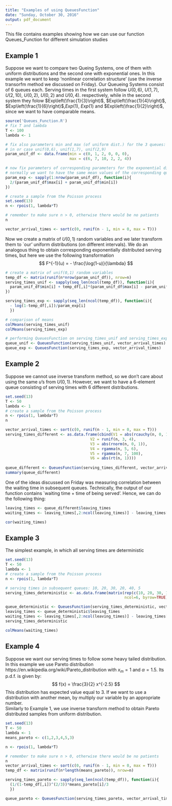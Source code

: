 ```yaml
---
title: "Examples of using QueuesFunction"
date: "Sunday, October 30, 2016"
output: pdf_document
---
```


This file contains examples showing how we can use our function Queues_Function  for different simulation studies

## Example 1

Suppose we want to compare two Queing Systems, one of them with uniform distributions and the second one with exponential ones. In this example we want to keep 'nonlinear correlation structure' (use the inverse transorfm method we discussed on Friday). Our Queueing Systems consist of 6 queues each. Serving times in the first system follow $U(0,6)$, $U(1,7)$, $U(2,10)$, $U(0,2)$, $U(0,2)$ and $U(0,4)$. respectively, while in the second system they folow $Exp\left(\frac{1}{3}\right)$, $Exp\left(\frac{1}{4}\right)$, $Exp\left(\frac{1}{6}\right)$,$Exp(1)$, $Exp(1)$ and $Exp\left(\frac{1}{2}\right)$, since we want to have comparable means.

```r
source('Queues_Function.R')
# fix T and lambda
T <- 100
lambda <- 1

# fix also parameters min and max (of uniform dist.) for the 3 queues:
# in or case unif(0,6), unif(1,7), unif(2,9)
param_unif_df <- data.frame(min = c(0, 1, 2, 0, 0, 0),
                            max = c(6, 7, 10, 2, 2, 4))

# now fix parameters of corresponding parameters for the exponential distributions
# normally we want to have the same mean values of the corresponding queues
param_exp <- sapply(1:nrow(param_unif_df), function(i){
  2/(param_unif_df$max[i] + param_unif_df$min[i])
})

# create a sample from the Poisson process
set.seed(13)
n <- rpois(1, lambda*T)

# remember to make sure n > 0, otherwise there would be no patients
n 

vector_arrival_times <- sort(c(0, runif(n - 1, min = 0, max = T)))
```

Now we create a matrix of $U(0,1)$ random variables and we later transform them to `our' uniform distributions (on different intervals). We do an analogous thing to obtain corresponding exponentially distributed serving times, but here we use the following transformation 
$$
F^{-1}(u) = - \frac{\log(1-u)}{\lambda}
$$
```r
# create a matrix of unif(0,1) random variables
temp_df <- matrix(runif(n*nrow(param_unif_df)), nrow=n)
serving_times_unif <- sapply(seq_len(ncol(temp_df)), function(i){
  param_unif_df$min[i] + temp_df[,i]*(param_unif_df$max[i] - param_unif_df$min[i])
})

serving_times_exp <- sapply(seq_len(ncol(temp_df)), function(i){
  - log(1-temp_df[,i])/param_exp[i]
  })

# comparison of means
colMeans(serving_times_unif)
colMeans(serving_times_exp)

# performing QueuesFunction on serving_times_unif and serving_times_exp
queue_unif <- QueuesFunction(serving_times_unif, vector_arrival_times)
queue_exp <- QueuesFunction(serving_times_exp, vector_arrival_times)
```

## Example 2

Suppose we cannot use inverse transform method, so we don't care about using the same $u$'s from $U(0,1)$. However, we want to have a 6-element queue consisting of serving times with 6 different distributions.

```r
set.seed(13)
T <- 50
lambda <- 1
# create a sample from the Poisson process
n <- rpois(1, lambda*T)
n 

vector_arrival_times <- sort(c(0, runif(n - 1, min = 0, max = T)))
serving_times_different <- as.data.frame(cbind(V1 = abs(rcauchy(n, 0, 1)),
                                     V2 = runif(n, 3, 4),
                                     V3 = abs(rnorm(n, 0, 1)),
                                     V4 = rgamma(n, 5, 6),
                                     V5 = rgamma(n, 7, 100),
                                     V6 = abs(rt(n, 1))))
                                     
queue_different <- QueuesFunction(serving_times_different, vector_arrival_times) 
summary(queue_different)
```

One of the ideas discussed on Friday was measuring correlation between the waiting time in subsequent queues. Technically, the output of our function contains `waiting time + time of being served'. Hence, we can do the following thing:

```r
leaving_times <- queue_different$leaving_times
waiting_times <- leaving_times[,2:ncol(leaving_times)] - leaving_times[,1:(ncol(leaving_times)-1)] - serving_times_different

cor(waiting_times)
```

## Example 3

The simplest example, in which all serving times are deterministic

```r
set.seed(13)
T <- 50
lambda <- 1
# create a sample from the Poisson process
n <- rpois(1, lambda*T)

# serving times in subsequent queues: 10, 20, 30, 20, 40, 5
serving_times_deterministic <- as.data.frame(matrix(rep(c(10, 20, 30, 100, 40, 5), times = n),
                                                    ncol=6, byrow=TRUE))

queue_deterministic <- QueuesFunction(serving_times_deterministic, vector_arrival_times) 
leaving_times <- queue_deterministic$leaving_times
waiting_times <- leaving_times[,2:ncol(leaving_times)] - leaving_times[,1:(ncol(leaving_times)-1)] -
serving_times_deterministic

colMeans(waiting_times)
```

## Example 4

Suppose we want our serving times to follow some heavy tailed distribution. In this example we use Pareto distribution https://en.wikipedia.org/wiki/Pareto_distribution with $x_m=1$ and $\alpha=1.5$. Its p.d.f. is given by:
$$
f(x) = \frac{3}{2} x^{-2.5}
$$
This distribution has expected value equal to 3. If we want to use a distribution with another mean, by multiply our variable by an appropriate number.  
Similarly to Example 1, we use inverse transform method to obtain Pareto distributed samples from uniform distribution.
```r
set.seed(13)
T <- 50
lambda <- 1
means_pareto <- c(1,2,3,4,5,3)

n <- rpois(1, lambda*T)

# remember to make sure n > 0, otherwise there would be no patients
n 
vector_arrival_times <- sort(c(0, runif(n - 1, min = 0, max = T)))
temp_df <- matrix(runif(n*length(means_pareto)), nrow=n)

serving_times_pareto <- sapply(seq_len(ncol(temp_df)), function(i){
  (1/(1-temp_df[,i])^(2/3))*means_pareto[i]/3
  })

queue_pareto <- QueuesFunction(serving_times_pareto, vector_arrival_times) 
```

